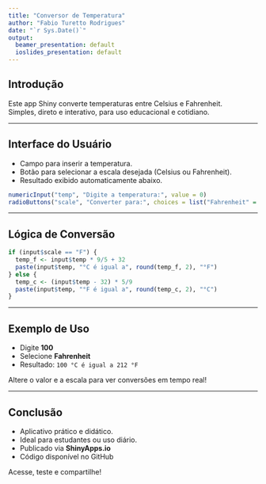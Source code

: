 ---
title: "Conversor de Temperatura"
author: "Fabio Turetto Rodrigues"
date: "`r Sys.Date()`"
output:
  beamer_presentation: default
  ioslides_presentation: default
---

## Introdução

Este app Shiny converte temperaturas entre Celsius e Fahrenheit.  
Simples, direto e interativo, para uso educacional e cotidiano.

---

## Interface do Usuário

- Campo para inserir a temperatura.
- Botão para selecionar a escala desejada (Celsius ou Fahrenheit).
- Resultado exibido automaticamente abaixo.

```r
numericInput("temp", "Digite a temperatura:", value = 0)
radioButtons("scale", "Converter para:", choices = list("Fahrenheit" = "F", "Celsius" = "C"))
```

---

## Lógica de Conversão

```r
if (input$scale == "F") {
  temp_f <- input$temp * 9/5 + 32
  paste(input$temp, "°C é igual a", round(temp_f, 2), "°F")
} else {
  temp_c <- (input$temp - 32) * 5/9
  paste(input$temp, "°F é igual a", round(temp_c, 2), "°C")
}
```

---

## Exemplo de Uso

- Digite **100**
- Selecione **Fahrenheit**
- Resultado: `100 °C é igual a 212 °F`

Altere o valor e a escala para ver conversões em tempo real!

---

## Conclusão

- Aplicativo prático e didático.
- Ideal para estudantes ou uso diário.
- Publicado via **ShinyApps.io**
- Código disponível no GitHub

Acesse, teste e compartilhe!
